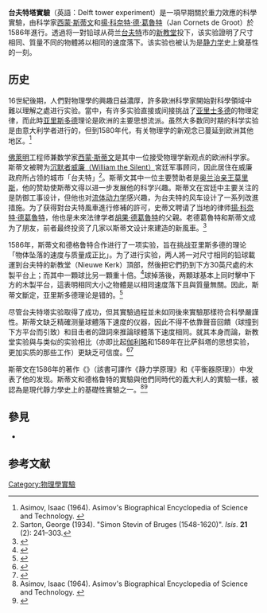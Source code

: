 '''台夫特塔實驗'''（英語：Delft tower experiment）是一項早期關於重力效應的科學實驗，由科学家[[西蒙·斯蒂文|西蒙·斯蒂文]]和[[扬·康奈斯·德·格鲁特|揚·科奈特·德·葛魯特]]（Jan Cornets de Groot）於1586年進行。透過将一對铅球从荷兰[[代尔夫特|台夫特]]市的[[新教堂_(代尔夫特)|新教堂]]投下，该实验證明了尺寸相同、質量不同的物體將以相同的速度落下。该实验也被认为是[[静力学|静力学]]史上奠基性的一刻。 

== 历史 ==
16世紀後期，人們對物理學的興趣日益濃厚，許多歐洲科學家開始對科學領域中難以理解之處进行实验。當中，有许多实验直接或间接挑战了[[亚里士多德|亚里士多德]]的物理定律，而此時[[亚里士多德|亚里斯多德]]理论是欧洲的主要思想流派。虽然大多数同时期的科学实验是由意大利学者进行的，但到1580年代，有关物理学的新观念已蔓延到欧洲其他地区。<ref name=":0">Asimov, Isaac (1964). Asimov's Biographical Encyclopedia of Science and Technology. {{ISBN|978-0385177719}}</ref>

[[弗拉芒语|佛萊明]]工程师兼数学家[[西蒙·斯蒂文|西蒙·斯蒂文]]是其中一位接受物理学新观点的欧洲科学家。斯蒂文被聘为[[威廉一世_(奥兰治)|沉默者威廉（William the Silent）]]宮廷军事顾问，因此居住在威廉政府所占领的城市「台夫特」<ref name=":1">Sarton, George (1934). "Simon Stevin of Bruges (1548-1620)". ''Isis''. '''21''' (2): 241–303. </ref>。斯蒂文其中一位主要赞助者是[[拿騷的毛里茨|奥兰治亲王莫里斯]]，他的赞助使斯蒂文得以进一步发展他的科学兴趣。斯蒂文在宮廷中主要关注的是防御工事设计，但他也对[[流體動力學|流体动力学]]感兴趣，为台夫特的风车设计了一系列改進措施。为了获得對台夫特風車進行修補的許可，史蒂文聘请了当地的律师[[扬·康奈斯·德·格鲁特|揚·科奈特·德葛魯特]]，他也是未來法律学者[[胡果·格老秀斯|胡果·德葛魯特]]的父親。老德葛魯特和斯蒂文成为了朋友，前者最终投资了几家以斯蒂文设计來建造的新風車。<ref>{{Cite book|url=https://books.google.com/?id=OymeBQAAQBAJ&pg=PA20&lpg=PA20&dq=delft+tower+experiment+stevin#v=onepage&q=delft%20tower%20experiment%20stevin&f=false|title=Hugo Grotius: A Lifelong Struggle for Peace in Church and State, 1583 – 1645|last=Nellen|first=Henk J. M.|date=2014-11-14|publisher=BRILL|isbn=9789004281790|language=en}}</ref>

1586年，斯蒂文和德格鲁特合作进行了一项实验，旨在挑战亚里斯多德的理论「物体坠落的速度与质量成正比」。为了进行实验，两人將一对尺寸相同的铅球載運到台夫特的新教堂（Nieuwe Kerk）頂部，然後把它們扔到下方30英尺處的木製平台上；而其中一顆球比另一顆重十倍。<ref>{{Cite book|url=https://books.google.com/?id=YicuDwAAQBAJ&pg=PA26&lpg=PA26&dq=delft+tower+experiment#v=onepage&q=delft%20tower%20experiment&f=false|title=Ripples in Spacetime: Einstein, Gravitational Waves, and the Future of Astronomy|last=Schilling|first=Govert|date=2017-07-31|publisher=Harvard University Press|isbn=9780674971660|language=en}}</ref>球掉落後，两顆球基本上同时擊中下方的木製平台，這表明相同大小之物體是以相同速度落下且與質量無關。因此，斯蒂文斷定，亚里斯多德理论是错的。<ref name=":2">{{Cite web|title=Galileo Galilei: The Falling Bodies Experiment|url=https://www.juliantrubin.com/bigten/galileofallingbodies.html|accessdate=2019-06-22|work=www.juliantrubin.com|archive-date=2020-11-27|archive-url=https://web.archive.org/web/20201127015107/https://www.juliantrubin.com/bigten/galileofallingbodies.html|dead-url=no}}</ref>

尽管台夫特塔实验取得了成功，但其實驗過程並未如同後來實驗那樣符合科學嚴謹性。斯蒂文缺乏精確测量球體落下速度的仪器，因此不得不依靠聲音回饋（球撞到下方平台而引致）和目击者的證詞來推論球體落下速度相同。就其本身而論，新教堂实验與与类似的实验相比（亦即比起[[伽利略·伽利莱|伽利略]]和1589年在比萨斜塔的思想实验，更加实质的那些工作）更缺乏可信度。<ref name=":2">{{Cite web|title=Galileo Galilei: The Falling Bodies Experiment|url=https://www.juliantrubin.com/bigten/galileofallingbodies.html|accessdate=2019-06-22|work=www.juliantrubin.com}}</ref><ref>{{Cite web|title=El experimento más famoso de Galileo probablemente nunca tuvo lugar|url=http://theconversation.com/el-experimento-mas-famoso-de-galileo-probablemente-nunca-tuvo-lugar-111650|accessdate=2019-06-22|author=Bernardo|first=José Manuel Montejo|work=The Conversation|language=en|archive-date=2020-11-07|archive-url=https://web.archive.org/web/20201107234033/https://theconversation.com/el-experimento-mas-famoso-de-galileo-probablemente-nunca-tuvo-lugar-111650|dead-url=no}}</ref>

斯蒂文在1586年的著作《{{le|De Beghinselen Der Weeghconst |De Beghinselen Der Weeghconst}}》（該書可譯作《静力学原理》和《平衡器原理》）中发表了他的发现。斯蒂文和德格鲁特的實驗與他們同時代的義大利人的實驗一樣，被認為是現代靜力學史上的基礎性實驗之一。<ref name=":0">Asimov, Isaac (1964). Asimov's Biographical Encyclopedia of Science and Technology. {{ISBN|978-0385177719}}</ref><ref name=":2">{{Cite web|title=Galileo Galilei: The Falling Bodies Experiment|url=https://www.juliantrubin.com/bigten/galileofallingbodies.html|accessdate=2019-06-22|work=www.juliantrubin.com}}</ref>

== 參見 ==

* {{le|伽利略比薩斜塔實驗|Galileo's Leaning Tower of Pisa experiment}} 

== 参考文献 ==
{{Reflist}}
[[Category:物理學實驗|Category:物理學實驗]]